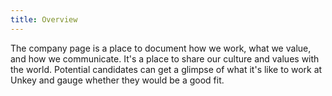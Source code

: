 ```yaml
---
title: Overview
---
```


The company page is a place to document how we work, what we value, and how we communicate. It's a place to share our culture and values with the world.
Potential candidates can get a glimpse of what it's like to work at Unkey and gauge whether they would be a good fit.
